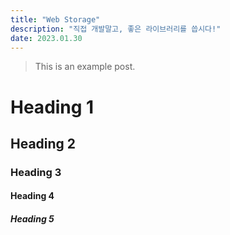 ```yaml
---
title: "Web Storage"
description: "직접 개발말고, 좋은 라이브러리를 씁시다!"
date: 2023.01.30
---
```


> This is an example post.

# Heading 1

## Heading 2

### Heading 3

#### Heading 4

##### Heading 5
